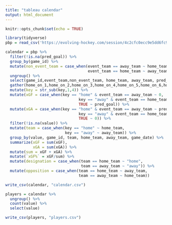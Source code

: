 ---
title: "tableau calendar"
output: html_document
---

```{r setup, include=FALSE}
knitr::opts_chunk$set(echo = TRUE)
```

```{r}
library(tidyverse)
pbp = read_csv('https://evolving-hockey.com/session/4c2cfc0ecc9e5dd6fc9abb99501f23be/download/pbp_query_download?w=')

calendar = pbp %>% 
  filter(!is.na(pred_goal)) %>% 
  group_by(game_id) %>% 
  mutate(non_event_team = case_when(event_team == away_team ~ home_team,
                                    event_team == home_team ~ away_team)) %>% 
  ungroup() %>% 
  select(game_id,event_team,non_event_team, home_team, away_team, pred_goal,home_on_1,home_on_2,home_on_3,home_on_4,home_on_5,home_on_6,home_on_7,away_on_1,away_on_2,away_on_3,away_on_4,away_on_5,away_on_6,away_on_7, game_date) %>% 
  gather(home_on_1,home_on_2,home_on_3,home_on_4,home_on_5,home_on_6,home_on_7,away_on_1,away_on_2,away_on_3,away_on_4,away_on_5,away_on_6,away_on_7, key = "key", value = "value") %>% 
  mutate(key = str_sub(key,1,4)) %>% 
  mutate(xGF = case_when(key == "home" & event_team == away_team ~ 0,
                                key == "away" & event_team == home_team ~ 0,
                                TRUE ~ pred_goal)) %>% 
  mutate(xGA = case_when(key == "home" & event_team == away_team ~ pred_goal,
                                key == "away" & event_team == home_team ~ pred_goal,
                                TRUE ~ 0)) %>% 
  filter(!is.na(value)) %>% 
  mutate(team = case_when(key == "home" ~ home_team,
                          key == "away" ~ away_team)) %>% 
  group_by(value, game_id, team, home_team, away_team, game_date) %>% 
  summarize(xGF = sum(xGF),
            xGA = sum(xGA)) %>% 
  mutate(sum = xGF + xGA) %>% 
  mutate(`xGF%` = xGF/sum) %>% 
  mutate(designation = case_when(team == home_team ~ "home",
                                 team == away_team ~ "away")) %>% 
  mutate(opposition = case_when(team == home_team ~ away_team,
                                team == away_team ~ home_team))

write_csv(calendar, "calendar.csv")
```

```{r}
players = calendar %>% 
  ungroup() %>% 
  count(value) %>% 
  select(value)

write_csv(players, "players.csv")
```

